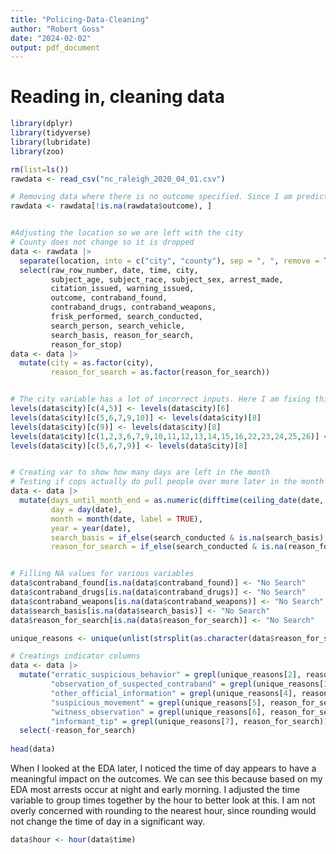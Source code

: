 ---
title: "Policing-Data-Cleaning"
author: "Robert Goss"
date: "2024-02-02"
output: pdf_document
---

# Reading in, cleaning data

```{r police cleaning}
library(dplyr)
library(tidyverse)
library(lubridate)
library(zoo)

rm(list=ls())
rawdata <- read_csv("nc_raleigh_2020_04_01.csv")

# Removing data where there is no outcome specified. Since I am predicting outcome, data with NA's for this variable are of no use.
rawdata <- rawdata[!is.na(rawdata$outcome), ]


#Adjusting the location so we are left with the city
# County does not change so it is dropped
data <- rawdata |> 
  separate(location, into = c("city", "county"), sep = ", ", remove = TRUE) |> 
  select(raw_row_number, date, time, city, 
         subject_age, subject_race, subject_sex, arrest_made, 
         citation_issued, warning_issued, 
         outcome, contraband_found, 
         contraband_drugs, contraband_weapons, 
         frisk_performed, search_conducted,
         search_person, search_vehicle, 
         search_basis, reason_for_search, 
         reason_for_stop)
data <- data |> 
  mutate(city = as.factor(city),
         reason_for_search = as.factor(reason_for_search))


# The city variable has a lot of incorrect inputs. Here I am fixing this and standardizing city names and capitalization
levels(data$city)[c(4,5)] <- levels(data$city)[6]
levels(data$city)[c(5,6,7,9,10)] <- levels(data$city)[8]
levels(data$city)[c(9)] <- levels(data$city)[8]
levels(data$city)[c(1,2,3,6,7,9,10,11,12,13,14,15,16,22,23,24,25,26)] <- "OTHER"
levels(data$city)[c(5,6,7,9)] <- levels(data$city)[8]


# Creating var to show how many days are left in the month
# Testing if cops actually do pull people over more later in the month to meet a quota
data <- data |> 
  mutate(days_until_month_end = as.numeric(difftime(ceiling_date(date, "month") - 1, date, units = "days")),
         day = day(date),
         month = month(date, label = TRUE),
         year = year(date),
         search_basis = if_else(search_conducted & is.na(search_basis), "Not Specified", search_basis),
         reason_for_search = if_else(search_conducted & is.na(reason_for_search), "Not Specified", reason_for_search))


# Filling NA values for various variables
data$contraband_found[is.na(data$contraband_found)] <- "No Search"
data$contraband_drugs[is.na(data$contraband_drugs)] <- "No Search"
data$contraband_weapons[is.na(data$contraband_weapons)] <- "No Search"
data$search_basis[is.na(data$search_basis)] <- "No Search"
data$reason_for_search[is.na(data$reason_for_search)] <- "No Search"

unique_reasons <- unique(unlist(strsplit(as.character(data$reason_for_search), "\\|")))

# Creatings indicator columns
data <- data |> 
  mutate("erratic_suspicious_behavior" = grepl(unique_reasons[2], reason_for_search),
         "observation_of_suspected_contraband" = grepl(unique_reasons[3], reason_for_search),
         "other_official_information" = grepl(unique_reasons[4], reason_for_search),
         "suspicious_movement" = grepl(unique_reasons[5], reason_for_search),
         "witness_observation" = grepl(unique_reasons[6], reason_for_search),
         "informant_tip" = grepl(unique_reasons[7], reason_for_search)) |> 
  select(-reason_for_search)
  
head(data)
```

When I looked at the EDA later, I noticed the time of day appears to have a meaningful impact on the outcomes. We can see this because based on my EDA most arrests occur at night and early morning. I adjusted the time variable to group times together by the hour to better look at this. I am not overly concerned with rounding to the nearest hour, since rounding would not change the time of day in a significant way. 

```{r hrs}
data$hour <- hour(data$time)
```


